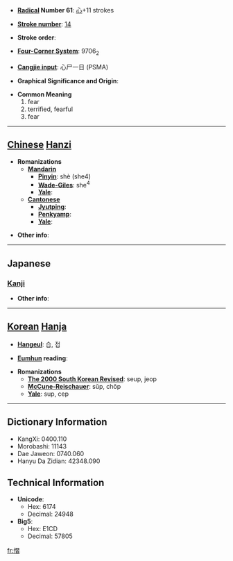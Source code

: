 * '''[[Wiktionary:Chinese radical index| Radical]] Number 61''': [[Wiktionary:Chinese radical index 心|心]]+11 strokes

* '''[[Wiktionary:Chinese total strokes index|Stroke number]]''': [[Wiktionary:Chinese total strokes index 14|14]]

* '''Stroke order''': 

* '''[[Wiktionary:Chinese four corner index|Four-Corner System]]''': 9706<sub>2</sub>

* '''[[Wiktionary:Chinese Cangjie index|Cangjie input]]''': 心尸一日 (PSMA)

* '''Graphical Significance and Origin''': 

* '''Common Meaning'''
*#fear
*# terrified, fearful
*# fear


----

== [[Chinese]] [[Hanzi]] ==

* '''Romanizations'''
** '''[[Mandarin]]'''
*** '''[[Pinyin]]''': shè (she4)
*** '''[[Wade-Giles]]''': she<sup>4</sup>
*** '''[[Yale]]''': 
** '''[[Cantonese]]'''
*** '''[[Jyutping]]''':
*** '''[[Penkyamp]]''': 
*** '''[[Yale]]''': 

* '''Other info''': 

----

==Japanese==
===[[Kanji]]===
{{kanji|on readings=[[しょう]] (shō), [[しゅう]] (shū)|kun readings=[[おそれる]] (osoreru)}}

* '''Other info''':  

----

== [[Korean]] [[Hanja]] ==

* '''[[Hangeul]]''': 습, 접

* '''[[Eumhun]] reading''': 

* '''Romanizations'''
** '''[[The 2000 South Korean Revised Romanization|The 2000 South Korean Revised]]''': seup, jeop
** '''[[McCune-Reischauer]]''': sŭp, chŏp
** '''[[Yale]]''': sup, cep

----

== Dictionary Information ==

* KangXi: 0400.110
* Morobashi: 11143
* Dae Jaweon: 0740.060
* Hanyu Da Zidian: 42348.090

== Technical Information ==

* '''Unicode''':
** Hex: 6174
** Decimal: 24948
* '''Big5''':
** Hex: E1CD
** Decimal: 57805

[[fr:慴]]